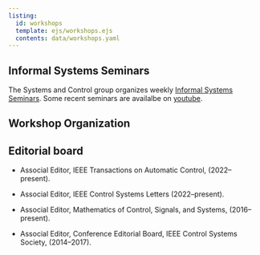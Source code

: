 ```yaml
---
listing:
  id: workshops
  template: ejs/workshops.ejs
  contents: data/workshops.yaml
---
```


## Informal Systems Seminars
The Systems and Control group organizes weekly <a href="https://www.gerad.ca/en/people/aditya-mahajan/events">Informal Systems
Seminars</a>. Some recent seminars are availalbe on <a
href="https://www.youtube.com/playlist?list=PLV_P5YiB-jctghMJoFasHo2Hhs4MUQHhc">youtube</a>.

## Workshop Organization

:::{#workshops}
:::
## Editorial board

- Associal Editor, IEEE Transactions on Automatic Control,
    (2022–present).

- Associal Editor, IEEE Control Systems Letters (2022–present).

- Associal Editor, Mathematics of Control, Signals, and Systems, (2016–present).

- Associal Editor, Conference Editorial Board, IEEE Control Systems Society, (2014–2017).
